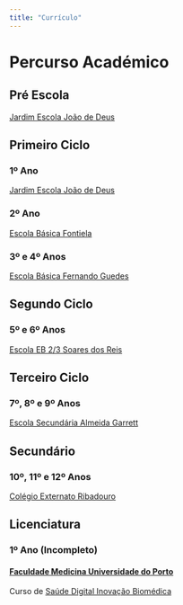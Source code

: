 ```yaml
---
title: "Currículo"
---
```


# Percurso Académico

## Pré Escola

[Jardim Escola João de Deus](https://jejdgaia.blogspot.com)

## Primeiro Ciclo

### 1º Ano

[Jardim Escola João de Deus](https://jejdgaia.blogspot.com)

### 2º Ano

[Escola Básica Fontiela](https://emlista.pt/escolas-basicas/vila-nova-de-gaia-escola-basica-fontiela-avintes/10808)

### 3º e 4º Anos

[Escola Básica Fernando Guedes](https://www.aegaianascente.pt/escolas06.php)

## Segundo Ciclo

### 5º e 6º Anos

[Escola EB 2/3 Soares dos Reis](https://agsoaresreis.pt)

## Terceiro Ciclo

### 7º, 8º e 9º Anos

[Escola Secundária Almeida Garrett](https://esagarrett.com.pt/wpr/)

## Secundário

### 10º, 11º e 12º Anos

[Colégio Externato Ribadouro](https://ribadouro.com)

## Licenciatura

### 1º Ano (Incompleto)

#### [Faculdade Medicina Universidade do Porto](https://sigarra.up.pt/fmup/pt/web_page.inicial)

Curso de [Saúde Digital Inovação Biomédica](https://sigarra.up.pt/fmup/pt/cur_geral.cur_view?pv_ano_lectivo=2024&pv_origem=CUR&pv_tipo_cur_sigla=L&pv_curso_id=30781)
